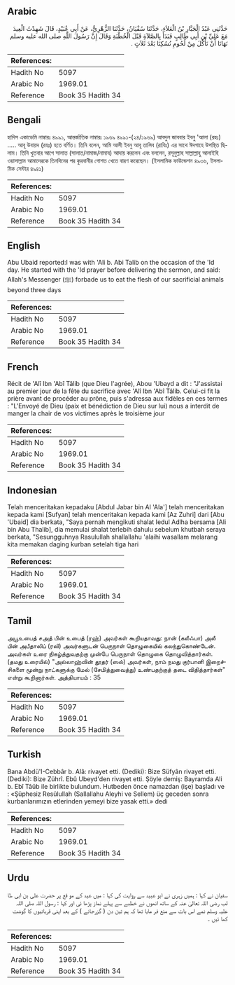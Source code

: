 ## Arabic


<div dir="rtl" lang="ar" style={{fontSize:'larger',backgroundColor:'#f8f9fa',padding:20}}>
حَدَّثَنِي عَبْدُ الْجَبَّارِ بْنُ الْعَلاَءِ، حَدَّثَنَا سُفْيَانُ، حَدَّثَنَا الزُّهْرِيُّ، عَنْ أَبِي عُبَيْدٍ، قَالَ شَهِدْتُ الْعِيدَ مَعَ عَلِيِّ بْنِ أَبِي طَالِبٍ فَبَدَأَ بِالصَّلاَةِ قَبْلَ الْخُطْبَةِ وَقَالَ إِنَّ رَسُولَ اللَّهِ صلى الله عليه وسلم نَهَانَا أَنْ نَأْكُلَ مِنْ لُحُومِ نُسُكِنَا بَعْدَ ثَلاَثٍ ‏.‏
</div>
<div style={{backgroundColor:'#f8f9fa',padding:20, marginBottom: 10}}><table> <thead> <tr> <th>References:</th> <th></th> </tr> </thead> <tbody><tr><td>Hadith No</td><td>5097</td></tr><tr><td>Arabic No</td><td>1969.01</td></tr><tr><td>Reference</td><td>Book 35 Hadith 34</td></tr></tbody></table></div>

## Bengali


<div dir="ltr" lang="bn" style={{fontSize:'larger',backgroundColor:'#f8f9fa',padding:20}}>
হাদিস একাডেমি নাম্বারঃ ৪৯৯১, আন্তর্জাতিক নাম্বারঃ ১৯৬৯ ৪৯৯১-(২৪/১৯৬৯) আবদুল জাববার ইবনু 'আলা (রহঃ) ..... আবূ উবায়দ (রহঃ) হতে বর্ণিত। তিনি বলেন, আমি আলী ইবনু আবূ তালিব (রাযিঃ) এর সাথে ঈদগাহে উপস্থিত ছিলাম। তিনি খুতবার আগে সালাত (সালাত/নামাজ/নামায) আদায় করলেন এবং বললেন, রসূলুল্লাহ সাল্লাল্লাহু আলাইহি ওয়াসাল্লাম আমাদেরকে তিনদিনের পর কুরবানীর গোশত খেতে বারণ করেছেন। (ইসলামিক ফাউন্ডেশন ৪৯৩৬, ইসলামিক সেন্টার ৪৯৪১)
</div>
<div style={{backgroundColor:'#f8f9fa',padding:20, marginBottom: 10}}><table> <thead> <tr> <th>References:</th> <th></th> </tr> </thead> <tbody><tr><td>Hadith No</td><td>5097</td></tr><tr><td>Arabic No</td><td>1969.01</td></tr><tr><td>Reference</td><td>Book 35 Hadith 34</td></tr></tbody></table></div>

## English


<div dir="ltr" lang="en" style={{fontSize:'larger',backgroundColor:'#f8f9fa',padding:20}}>
Abu Ubaid reported:I was with 'Ali b. Abi Talib on the occasion of the 'Id day. He started with the 'Id prayer before delivering the sermon, and said: Allah's Messenger (ﷺ) forbade us to eat the flesh of our sacrificial animals beyond three days
</div>
<div style={{backgroundColor:'#f8f9fa',padding:20, marginBottom: 10}}><table> <thead> <tr> <th>References:</th> <th></th> </tr> </thead> <tbody><tr><td>Hadith No</td><td>5097</td></tr><tr><td>Arabic No</td><td>1969.01</td></tr><tr><td>Reference</td><td>Book 35 Hadith 34</td></tr></tbody></table></div>

## French


<div dir="ltr" lang="fr" style={{fontSize:'larger',backgroundColor:'#f8f9fa',padding:20}}>
Récit de 'Alî Ibn 'Abî Tâlib (que Dieu l'agrée), Abou 'Ubayd a dit : "J'assistai au premier jour de la fête du sacrifice avec 'Alî Ibn 'Abî Tâlib. Celui-ci fit la prière avant de procéder au prône, puis s'adressa aux fidèles en ces termes : "L'Envoyé de Dieu (paix et bénédiction de Dieu sur lui) nous a interdit de manger la chair de vos victimes après le troisième jour
</div>
<div style={{backgroundColor:'#f8f9fa',padding:20, marginBottom: 10}}><table> <thead> <tr> <th>References:</th> <th></th> </tr> </thead> <tbody><tr><td>Hadith No</td><td>5097</td></tr><tr><td>Arabic No</td><td>1969.01</td></tr><tr><td>Reference</td><td>Book 35 Hadith 34</td></tr></tbody></table></div>

## Indonesian


<div dir="ltr" lang="id" style={{fontSize:'larger',backgroundColor:'#f8f9fa',padding:20}}>
Telah menceritakan kepadaku [Abdul Jabar bin Al 'Ala'] telah menceritakan kepada kami [Sufyan] telah menceritakan kepada kami [Az Zuhri] dari [Abu 'Ubaid] dia berkata, "Saya pernah mengikuti shalat Iedul Adlha bersama [Ali bin Abu Thalib], dia memulai shalat terlebih dahulu sebelum khutbah seraya berkata, "Sesungguhnya Rasulullah shallallahu 'alaihi wasallam melarang kita memakan daging kurban setelah tiga hari
</div>
<div style={{backgroundColor:'#f8f9fa',padding:20, marginBottom: 10}}><table> <thead> <tr> <th>References:</th> <th></th> </tr> </thead> <tbody><tr><td>Hadith No</td><td>5097</td></tr><tr><td>Arabic No</td><td>1969.01</td></tr><tr><td>Reference</td><td>Book 35 Hadith 34</td></tr></tbody></table></div>

## Tamil


<div dir="ltr" lang="ta" style={{fontSize:'larger',backgroundColor:'#f8f9fa',padding:20}}>
அபூஉபைத் சஅத் பின் உபைத் (ரஹ்) அவர்கள் கூறியதாவது: நான் (கலீஃபா) அலீ பின் அபீதாலிப் (ரலி) அவர்களுடன் பெருநாள் தொழுகையில் கலந்துகொண்டேன். அவர்கள் உரை நிகழ்த்துவதற்கு முன்பே பெருநாள் தொழுகை தொழுவித்தார்கள். (தமது உரையில்) "அல்லாஹ்வின் தூதர் (ஸல்) அவர்கள், நாம் நமது குர்பானி இறைச்சிகளை மூன்று நாட்களுக்கு மேல் (சேமித்துவைத்து) உண்பதற்குத் தடை விதித்தார்கள்" என்று கூறினார்கள். அத்தியாயம் : 35
</div>
<div style={{backgroundColor:'#f8f9fa',padding:20, marginBottom: 10}}><table> <thead> <tr> <th>References:</th> <th></th> </tr> </thead> <tbody><tr><td>Hadith No</td><td>5097</td></tr><tr><td>Arabic No</td><td>1969.01</td></tr><tr><td>Reference</td><td>Book 35 Hadith 34</td></tr></tbody></table></div>

## Turkish


<div dir="ltr" lang="tr" style={{fontSize:'larger',backgroundColor:'#f8f9fa',padding:20}}>
Bana Abdü'I-Cebbâr b. Alâ: rivayet etti. (Dediki): Bize Süfyân rivayet etti. (Dediki): Bize Zührî. Ebû Ubeyd'den rivayet etti. Şöyle demiş: Bayramda Ali b. Ebî Tâüb ile birlikte bulundum. Hutbeden önce namazdan (işe) başladı ve : «Şüphesiz Resûlullah (Sallallahu Aleyhi ve Sellem) üç geceden sonra kurbanlarımızın etlerinden yemeyi bize yasak etti.» dedi
</div>
<div style={{backgroundColor:'#f8f9fa',padding:20, marginBottom: 10}}><table> <thead> <tr> <th>References:</th> <th></th> </tr> </thead> <tbody><tr><td>Hadith No</td><td>5097</td></tr><tr><td>Arabic No</td><td>1969.01</td></tr><tr><td>Reference</td><td>Book 35 Hadith 34</td></tr></tbody></table></div>

## Urdu


<div dir="rtl" lang="ur" style={{fontSize:'larger',backgroundColor:'#f8f9fa',padding:20}}>
سفیان نے کہا : ہمیں زہری نے ابو عبید سے روایت کی کہا : میں عید کے مو قع پر حضرت علی بن ابی طا لب رضی اللہ تعالیٰ عنہ کے ساتھ انھوں نے خطبے سے پہلے نماز پڑھا ئی اور کہا : رسول اللہ صلی اللہ علیہ وسلم نمے اس بات سے منع فر مایا تھا کہ ہم تین دن ( گزرجانے ) کے بعد اپنی قربانیوں کا گوشت کھا ئیں ۔
</div>
<div style={{backgroundColor:'#f8f9fa',padding:20, marginBottom: 10}}><table> <thead> <tr> <th>References:</th> <th></th> </tr> </thead> <tbody><tr><td>Hadith No</td><td>5097</td></tr><tr><td>Arabic No</td><td>1969.01</td></tr><tr><td>Reference</td><td>Book 35 Hadith 34</td></tr></tbody></table></div>